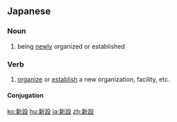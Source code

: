 ==Japanese==
{{ja-kanjitab|しん|せつ|yomi=on}}

===Noun===
{{ja-noun|しんせつ}}

# being [[newly]] organized or established

===Verb===
{{ja-verb-suru|しんせつ}}

# [[organize]] or [[establish]] a new organization, facility, etc.

====Conjugation====
{{ja-suru|しんせつ}}

[[ko:新設]]
[[hu:新設]]
[[ja:新設]]
[[zh:新設]]